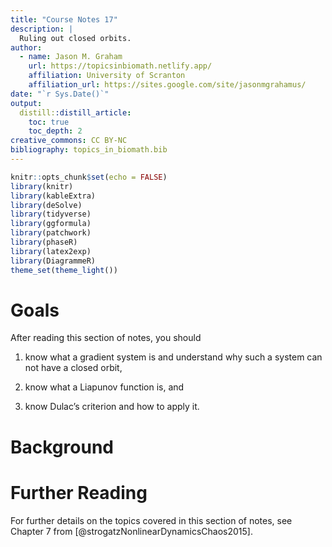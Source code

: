 ```yaml
---
title: "Course Notes 17"
description: |
  Ruling out closed orbits. 
author:
  - name: Jason M. Graham 
    url: https://topicsinbiomath.netlify.app/
    affiliation: University of Scranton 
    affiliation_url: https://sites.google.com/site/jasonmgrahamus/
date: "`r Sys.Date()`"
output: 
  distill::distill_article:
    toc: true
    toc_depth: 2
creative_commons: CC BY-NC
bibliography: topics_in_biomath.bib
---
```


```r
knitr::opts_chunk$set(echo = FALSE)
library(knitr)
library(kableExtra)
library(deSolve)
library(tidyverse)
library(ggformula)
library(patchwork)
library(phaseR)
library(latex2exp)
library(DiagrammeR)
theme_set(theme_light())
```


# Goals

After reading this section of notes, you should

1) know what a gradient system is and understand why such a system can not have a closed orbit, 

2) know what a Liapunov function is, and

3) know Dulac's criterion and how to apply it. 

# Background














# Further Reading 

For further details on the topics covered in this section of notes, see Chapter 7 from [@strogatzNonlinearDynamicsChaos2015]. 

